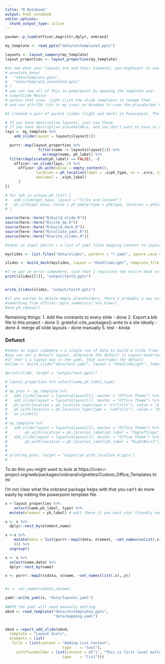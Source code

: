 ```yaml
---
title: "R Notebook"
output: html_notebook
editor_options: 
  chunk_output_type: inline
---
```



```r
pacman::p_load(officer,magrittr,dplyr, onbrand)

```

```r
my_template <- read_pptx("data/utstemplate3.pptx") 

layouts <- layout_summary(my_template)
layout_properties <- layout_properties(my_template)

#to see what your layouts are and their elements, you mightwant to use
# annotate_base(
#   "data/template.pptx", 
#   "data/template_annotated.pptx"
# )
# you can see all of this in powerpoint by opening the template and:
# view>Slide Master
# within that view, right click the slide templates to rename them
# and use alt+f10 (+fn in my case) on Windows to view the placeholder names

```


```r
#I created a pair of parent slides (light and dark) in Powerpoint. The template has  some common names and combines all distinct elements from what were child slides. 

# If you have descriptive layouts, just use those.
# if you have descriptive placeholders, and you don't want to have to remember whihc layout they belong to, instead do....
lays <- my_template %>%
    add_slide(layout = layouts$layout[1]) 

  purrr::map(layout_properties %>% 
               filter(name != layouts$layout[1]) %>%
                 arrange(name, ph_label) %>%
  filter(duplicated(ph_label) == FALSE), ~{
    officer::on_slide(lays, 1) %>%
      officer::ph_with(value = empty_content(),
              location = ph_location(label = .x$ph_type, cx = .x$cx, cy = .x$cy, offx = .x$offx, offy = .x$offy,
              newlabel = .x$ph_label)
      )
})

# for (ph in unique_ph_list) {
#   add_slide(ppt_base, layout = "Title and Content")
#   ph_with(ppt_base, value = ph_empty(type = ph$type, location = ph$location))
# }


```



```r
source(here::here("R/build_slide.R"))
source(here::here("R/cite_me.R"))
source(here::here("R/build_deck.R"))
source(here::here("R/collate_yaml.R"))
source(here::here("R/write_slides.R"))

#takes as input ymlist = a list of yaml files mapping content to layouts; template = the powerpoint template, read into R using officer 

myslides <- list.files("data/slides", pattern = "*.yaml", ignore.case = TRUE, include.dirs = TRUE, full.names = TRUE, recursive = TRUE)

slides <- build_deck(myslides, layout = "OneSlideLight", template_file = here::here("data/utstemplate3.pptx"))

#I've got an error somewhere, such that I replicate the entire deck n=length(yamllist) times...which is tedious, a work around is to print slides[[1]]
print(slides[[1]], "output/test5.pptx")


write_slides(slides, "output/test4.pptx")

#if you wanted to delete empty placeholders, there's probably a way using
#something from officer::pptx_summary(x) %>% View()
#and ph_remove()
```

Remaining things:
1. Add the constants to every slide - done
2. Export a bib file to this project - done
3. grateful::cite_packages() write to a slie ideally - done
4. merge all slide layouts - done manually
5. test - kinda



### Defunct

```r

#takes as input sidedata = a single row of data to build a slide from; template = the powerpoint template, read into R using officer
#you can set a default layout, otherwise the default is Layout-head-text
#if ther's a layout key in the yaml, that overrides the default
#slide <- build_slide("data/test.yaml", layout = "OneSlideLight", template_file = here::here("data/utstemplate3.pptx"))

#print(slide, target = "output/test.pptx")

```


```r
# layout_properties %>% select(name,ph_label,type)
# 
# my_pres <- my_template %>% 
#   add_slide(layout = layouts$layout[1], master = "Office Theme") %>% 
#   add_slide(layout = layouts$layout[1], master = "Office Theme") %>% 
#   ph_with(location = ph_location_type(type = "ctrTitle"), value = "A title") %>%
#   ph_with(location = ph_location_type(type = "subTitle"), value = "Dr Simon Knight") %>%
#   on_slide(1) 
# 
# my_template %>% 
#   add_slide(layout = layouts$layout[1], master = "Office Theme") %>% 
#        ph_with(location = ph_location_label(ph_label = "TopLeftLogo"), value = external_img("data/image1.png") ) %>%
#   add_slide(layout = layouts$layout[1], master = "Office Theme") %>% 
#        ph_with(location = ph_location_label(ph_label = "RightBurst"), value = external_img("data/image1.png") ) 
#   
# 
# print(my_pres, target = "output/ph_with_location_4.pptx") 
# 

```

To do this you might want to look at https://cran.r-project.org/web/packages/onbrand/vignettes/Custom_Office_Templates.html 

I'm not clear what the onbrand package helps with that you can't do more easily by editing the powerpoint template file.

```r
x <-layout_properties %>%
    select(name,ph_label, type) %>%
  mutate(element = ph_label) # edit these if you want user friendly names

x <- x %>% 
  dplyr::nest_by(element,name) 

x <-x %>%
    mutate(data = list(purrr::map2(data, element, ~set_names(unlist(.x), .y)
    ))) %>%
  ungroup()

x <- x %>% 
  select(name,data) %>%
  dplyr::nest_by(name)

x <- purrr::map2(x$data, x$name, ~set_names(list(.x),.y)) 


#x <- set_names(x$data,x$name)

yaml::write_yaml(x, "data/layouts.yaml")
  
#NOTE the yaml will need manually editing
obnd <- read_template("data/utstemplate2.pptx",
                      "data/mapping.yaml")


obnd = report_add_slide(obnd,
  template = "Layout-3cols",
  elements = list(
   Title = list(content = "Adding List Content",
                          type    = "text"),
     LeftPlaceholder = list(content = c("1", "This is first level bullet","2", "this is a subbullet", "1", "while this is back at level 1"),
                          type    = "list")))

```

